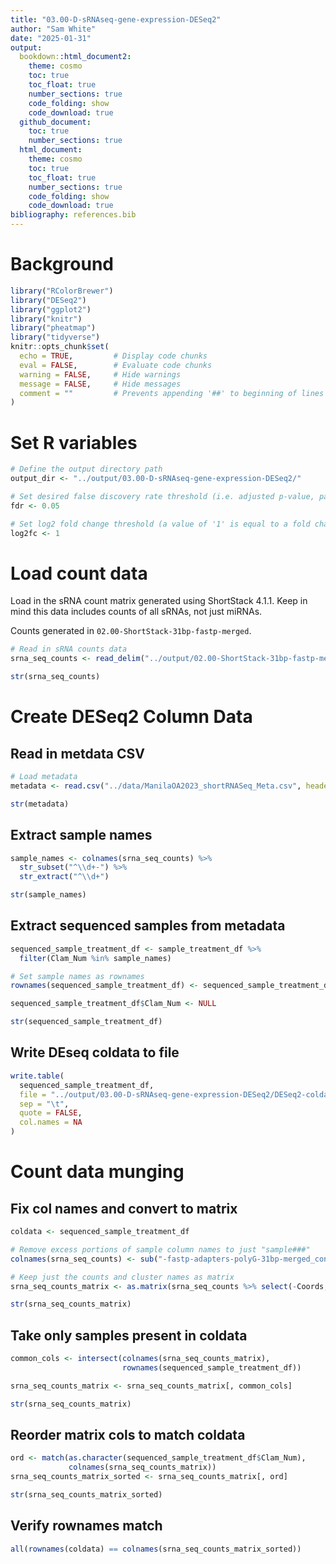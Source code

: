 ```yaml
---
title: "03.00-D-sRNAseq-gene-expression-DESeq2"
author: "Sam White"
date: "2025-01-31"
output: 
  bookdown::html_document2:
    theme: cosmo
    toc: true
    toc_float: true
    number_sections: true
    code_folding: show
    code_download: true
  github_document:
    toc: true
    number_sections: true
  html_document:
    theme: cosmo
    toc: true
    toc_float: true
    number_sections: true
    code_folding: show
    code_download: true
bibliography: references.bib
---
```


# Background


```r
library("RColorBrewer")
library("DESeq2")
library("ggplot2")
library("knitr")
library("pheatmap")
library("tidyverse")
knitr::opts_chunk$set(
  echo = TRUE,         # Display code chunks
  eval = FALSE,        # Evaluate code chunks
  warning = FALSE,     # Hide warnings
  message = FALSE,     # Hide messages
  comment = ""         # Prevents appending '##' to beginning of lines in code output
)
```


# Set R variables
```r
# Define the output directory path
output_dir <- "../output/03.00-D-sRNAseq-gene-expression-DESeq2/"

# Set desired false discovery rate threshold (i.e. adjusted p-value, padj)
fdr <- 0.05

# Set log2 fold change threshold (a value of '1' is equal to a fold change of '2')
log2fc <- 1
```

# Load count data

Load in the sRNA count matrix generated using ShortStack 4.1.1. Keep in mind this data includes counts of all sRNAs, not just miRNAs.

Counts generated in `02.00-ShortStack-31bp-fastp-merged`.

```r
# Read in sRNA counts data
srna_seq_counts <- read_delim("../output/02.00-ShortStack-31bp-fastp-merged/ShortStack_out/Counts.txt", delim="\t")

str(srna_seq_counts)

```

# Create DESeq2 Column Data

## Read in metdata CSV
```r
# Load metadata
metadata <- read.csv("../data/ManilaOA2023_shortRNASeq_Meta.csv", header = TRUE)

str(metadata)
```

## Extract sample names
```r
sample_names <- colnames(srna_seq_counts) %>%
  str_subset("^\\d+-") %>%
  str_extract("^\\d+")

str(sample_names)
```

## Extract sequenced samples from metadata
```r
sequenced_sample_treatment_df <- sample_treatment_df %>%
  filter(Clam_Num %in% sample_names)

# Set sample names as rownames
rownames(sequenced_sample_treatment_df) <- sequenced_sample_treatment_df$Clam_Num

sequenced_sample_treatment_df$Clam_Num <- NULL

str(sequenced_sample_treatment_df)
```

## Write DEseq coldata to file
```r
write.table(
  sequenced_sample_treatment_df,
  file = "../output/03.00-D-sRNAseq-gene-expression-DESeq2/DESeq2-coldata.tab",
  sep = "\t",
  quote = FALSE,
  col.names = NA
)

```


# Count data munging

## Fix col names and convert to matrix
```r
coldata <- sequenced_sample_treatment_df

# Remove excess portions of sample column names to just "sample###"
colnames(srna_seq_counts) <- sub("-fastp-adapters-polyG-31bp-merged_condensed", "", colnames(srna_seq_counts))

# Keep just the counts and cluster names as matrix
srna_seq_counts_matrix <- as.matrix(srna_seq_counts %>% select(-Coords, -MIRNA) %>% column_to_rownames(var = "Name"))

str(srna_seq_counts_matrix)
```

## Take only samples present in coldata
```r

common_cols <- intersect(colnames(srna_seq_counts_matrix),
                         rownames(sequenced_sample_treatment_df))

srna_seq_counts_matrix <- srna_seq_counts_matrix[, common_cols]

str(srna_seq_counts_matrix)
```

## Reorder matrix cols to match coldata
```r
ord <- match(as.character(sequenced_sample_treatment_df$Clam_Num),
             colnames(srna_seq_counts_matrix))
srna_seq_counts_matrix_sorted <- srna_seq_counts_matrix[, ord]

str(srna_seq_counts_matrix_sorted)

```

## Verify rownames match
```r
all(rownames(coldata) == colnames(srna_seq_counts_matrix_sorted))
```



